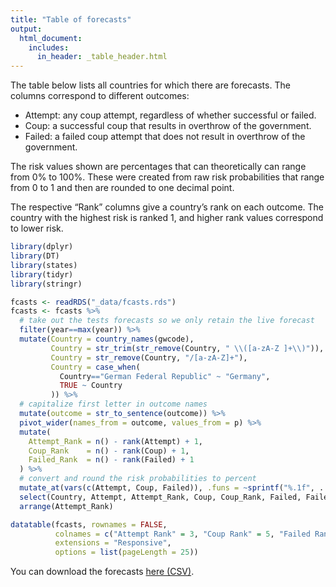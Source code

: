 ```yaml
---
title: "Table of forecasts"
output: 
  html_document:
    includes:
      in_header: _table_header.html
---
```


The table below lists all countries for which there are forecasts. The columns correspond to different outcomes:

- Attempt: any coup attempt, regardless of whether successful or failed. 
- Coup: a successful coup that results in overthrow of the government.
- Failed: a failed coup attempt that does not result in overthrow of the government.

The risk values shown are percentages that can theoretically can range from 0% to 100%. These were created from raw risk probabilities that range from 0 to 1 and then are rounded to one decimal point. 

The respective "Rank" columns give a country's rank on each outcome. The country with the highest risk is ranked 1, and higher rank values correspond to lower risk. 

```r
library(dplyr)
library(DT)
library(states)
library(tidyr)
library(stringr)
```


```r
fcasts <- readRDS("_data/fcasts.rds") 
fcasts <- fcasts %>%
  # take out the tests forecasts so we only retain the live forecast
  filter(year==max(year)) %>% 
  mutate(Country = country_names(gwcode),
         Country = str_trim(str_remove(Country, " \\([a-zA-Z ]+\\)")),
         Country = str_remove(Country, "/[a-zA-Z]+"),
         Country = case_when(
           Country=="German Federal Republic" ~ "Germany",
           TRUE ~ Country
         )) %>%
  # capitalize first letter in outcome names
  mutate(outcome = str_to_sentence(outcome)) %>%
  pivot_wider(names_from = outcome, values_from = p) %>%
  mutate(
    Attempt_Rank = n() - rank(Attempt) + 1,
    Coup_Rank    = n() - rank(Coup) + 1,
    Failed_Rank  = n() - rank(Failed) + 1
  ) %>%
  # convert and round the risk probabilities to percent
  mutate_at(vars(c(Attempt, Coup, Failed)), .funs = ~sprintf("%.1f", . * 100)) %>%
  select(Country, Attempt, Attempt_Rank, Coup, Coup_Rank, Failed, Failed_Rank) %>%
  arrange(Attempt_Rank)

datatable(fcasts, rownames = FALSE, 
          colnames = c("Attempt Rank" = 3, "Coup Rank" = 5, "Failed Rank" = 7),
          extensions = "Responsive",
          options = list(pageLength = 25))
```

You can download the forecasts [here (CSV)](https://raw.githubusercontent.com/andybega/forecaster2/master/forecasts/coups-2020.csv).
